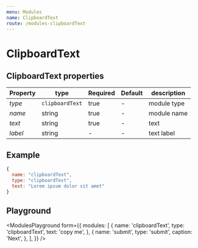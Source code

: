 ```yaml
---
menu: Modules
name: ClipboardText
route: /modules-clipboardText
---
```


# ClipboardText

## ClipboardText properties

| Property     | type           | Required | Default | description |
| ------------ | -------------- | -------- | ------- | ----------- |
| *type*       | `clipboardText`| true     | -       | module type |
| *name*       | string         | true     | -       | module name |
| *text*       | string         | true     | -       | text        |
| *label*      | string         | -        | -       | text label  |


## Example
```jsx
{
  name: "clipboardText",
  type: "clipboardText",
  text: "Lorem ipsum dolor sit amet"
}
```
## Playground


<ModulesPlayground
  form={{
    modules: [
      {
        name: 'clipboardText',
        type: 'clipboardText',
        text: 'copy me',
      },
      {
        name: 'submit',
        type: 'submit',
        caption: 'Next',
      },
    ],
  }}
/>

